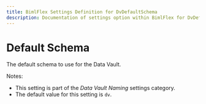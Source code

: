 ```yaml
---
title: BimlFlex Settings Definition for DvDefaultSchema
description: Documentation of settings option within BimlFlex for DvDefaultSchema
---
```

<head>
  <meta name="varigenceProduct" content="BimlFlex"></meta>
  <meta name="varigenceArticleType" content="Reference"></meta>
</head>

# Default Schema

The default schema to use for the Data Vault.

Notes:

* This setting is part of the *Data Vault Naming* settings category.
* The default value for this setting is `dv`.
